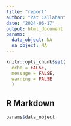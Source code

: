 ```yaml
---
title: "report"
author: "Pat Callahan"
date: "2024-06-17"
output: html_document
params:
  data_object: NA
  na_object: NA
---
```


```r
knitr::opts_chunk$set(
  echo = FALSE,
  message = FALSE,
  warning = FALSE
  )
```

## R Markdown

```r
params$data_object
```



